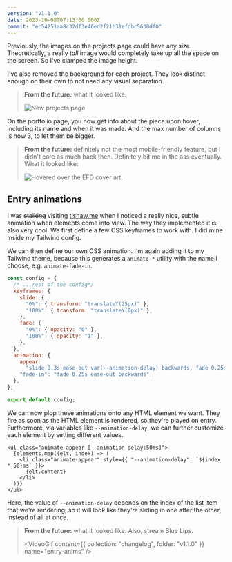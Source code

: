 ```yaml
---
version: "v1.1.0"
date: 2023-10-08T07:13:00.000Z
commit: "ec54251aa8c32df3e46ed2f21b31efdbc5630df0"
---
```



Previously, the images on the projects page could have any size. Theoretically, a really _tall_ image would completely take up all the space on the screen. So I've clamped the image height.

I've also removed the background for each project. They look distinct enough on their own to not need any visual separation.

> **From the future:** what it looked like.
>
> ![New projects page.](./v1.1.0-projects.png)

On the portfolio page, you now get info about the piece upon hover, including its name and when it was made. And the max number of columns is now 3, to let them be bigger.

> **From the future:** definitely not the most mobile-friendly feature, but I didn't care as much back then. Definitely bit me in the ass eventually. What it looked like:
>
> ![Hovered over the EFD cover art.](./portfolio-hover.png)

## Entry animations

I was ~~stalking~~ visiting [tlshaw.me](https://tlshaw.me) when I noticed a really nice, subtle animation when elements come into view. The way they implemented it is also very cool. We first define a few CSS keyframes to work with. I did mine inside my Tailwind config.

We can then define our own CSS animation. I'm again adding it to my Tailwind theme, because this generates a `animate-*` utility with the name I choose, e.g. `animate-fade-in`.

```js
const config = {
  /* ...rest of the config*/
  keyframes: {
    slide: {
      "0%": { transform: "translateY(25px)" },
      "100%": { transform: "translateY(0px)" },
    },
    fade: {
      "0%": { opacity: "0" },
      "100%": { opacity: "1" },
    },
  },
  animation: {
    appear:
      "slide 0.3s ease-out var(--animation-delay) backwards, fade 0.25s ease-out var(--animation-delay) backwards",
    "fade-in": "fade 0.25s ease-out backwards",
  },
};

export default config;
```

We can now plop these animations onto any HTML element we want. They fire as soon as the HTML element is rendered, so they're played on entry. Furthermore, via variables like `--animation-delay`, we can further customize each element by setting different values.

```tsx
<ul class="animate-appear [--animation-delay:50ms]">
  {elements.map((elt, index) => (
    <li class="animate-appear" style={{ "--animation-delay": `${index * 50}ms` }}>
      {elt.content}
    </li>
  ))}
</ul>
```

Here, the value of `--animation-delay` depends on the index of the list item that we're rendering, so it will look like they're sliding in one after the other, instead of all at once.

> **From the future:** what it looked like. Also, stream Blue Lips.
>
> <VideoGif content={{ collection: "changelog", folder: "v1.1.0" }} name="entry-anims" />
